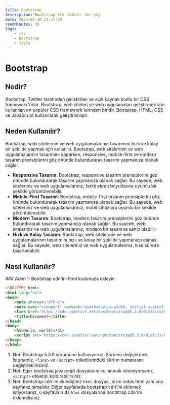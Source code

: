 ```yaml
---
title: Bootstrap
description: Bootstrap ile alakalı her şey
date: 2024-03-18 21:17:00
readMinutes: 10
tags:
    - css
    - bootstrap
    - style
---
```


# Bootstrap

## Nedir?

Bootstrap, Twitter tarafından geliştirilen ve açık kaynak kodlu bir CSS framework'üdür. Bootstrap, web siteleri ve web uygulamaları geliştirmek için kullanılan en popüler CSS framework'lerinden biridir. Bootstrap, HTML, CSS ve JavaScript kullanılarak geliştirilmiştir.

## Neden Kullanılır?

Bootstrap, web sitelerinin ve web uygulamalarının tasarımını hızlı ve kolay bir şekilde yapmak için kullanılır. Bootstrap, web sitelerinin ve web uygulamalarının tasarımını yaparken, responsive, mobile-first ve modern tasarım prensiplerini göz önünde bulundurarak tasarım yapmanıza olanak sağlar.

- **Responsive Tasarım**: Bootstrap, responsive tasarım prensiplerini göz önünde bulundurarak tasarım yapmanıza olanak sağlar. Bu sayede, web siteleriniz ve web uygulamalarınız, farklı ekran boyutlarına uyumlu bir şekilde görüntülenebilir.
- **Mobile-First Tasarım**: Bootstrap, mobile-first tasarım prensiplerini göz önünde bulundurarak tasarım yapmanıza olanak sağlar. Bu sayede, web siteleriniz ve web uygulamalarınız, mobil cihazlara uyumlu bir şekilde görüntülenebilir.
- **Modern Tasarım**: Bootstrap, modern tasarım prensiplerini göz önünde bulundurarak tasarım yapmanıza olanak sağlar. Bu sayede, web siteleriniz ve web uygulamalarınız, modern bir tasarıma sahip olabilir.
- **Hızlı ve Kolay Tasarım**: Bootstrap, web sitelerinin ve web uygulamalarının tasarımını hızlı ve kolay bir şekilde yapmanıza olanak sağlar. Bu sayede, web siteleriniz ve web uygulamalarınız, kısa sürede tasarlanabilir.

## Nasıl Kullanılır?
<Steps>
### Adım 1: Bootstrap cdn'ini html kodunuza ekleyin

```html
<!DOCTYPE html>
<html lang="en">
<head>
    <meta charset="UTF-8">
    <meta name="viewport" content="width=device-width, initial-scale=1.0">
    <link href="https://cdn.jsdelivr.net/npm/bootstrap@5.3.0/dist/css/bootstrap.min.css" rel="stylesheet">
    <title>Document</title>
</head>
<body>
    <h1>Hello, world!</h1>
    <script src="https://cdn.jsdelivr.net/npm/bootstrap@5.3.0/dist/js/bootstrap.bundle.min.js"></script>
</body>
</html>
```
1. Not: Bootstrap 5.3.0 sürümünü kullanıyoruz. Sürümü değiştirmek isterseniz, `<link>` ve `<script>` etiketlerindeki sürüm numarasını değiştirebilirsiniz.
2. Not: Eğer bootstrap javascript dosyalarını kullanmak istemiyorsanız, `<script>` etiketini kaldırabilirsiniz.
3. Not: Bootstrap cdn'ini eklediğiniz `html` dosyası, sizin index.html yani ana sayfanız olmalıdır. Diğer sayfalarda bootstrap cdn'ini eklemek istiyorsanız, o sayfaların da `html` dosyalarına bootstrap cdn'ini eklemelisiniz.

</Steps>